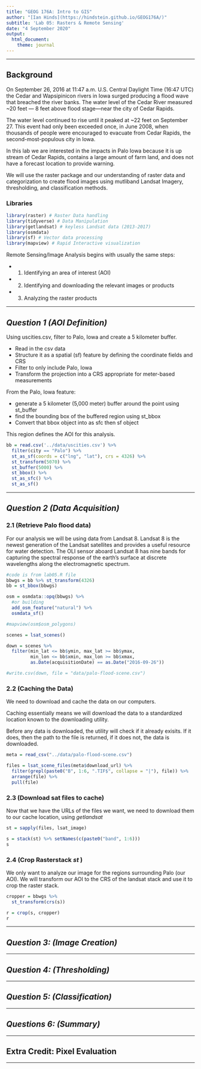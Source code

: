```yaml
---
title: "GEOG 176A: Intro to GIS"
author: "[Ian Hinds](https://hindstein.github.io/GEOG176A/)"
subtitle: 'Lab 05: Rasters & Remote Sensing'
date: "4 September 2020"
output:
  html_document:
    theme: journal
---
```


******

## Background
On September 26, 2016 at 11:47 a.m. U.S. Central Daylight Time (16:47 UTC) the Cedar and Wapsipinicon rivers in Iowa surged producing a flood wave that breached the river banks. The water level of the Cedar River measured ~20 feet — 8 feet above flood stage—near the city of Cedar Rapids.

The water level continued to rise until it peaked at ~22 feet on September 27. This event had only been exceeded once, in June 2008, when thousands of people were encouraged to evacuate from Cedar Rapids, the second-most-populous city in Iowa.

In this lab we are interested in the impacts in Palo Iowa because it is up stream of Cedar Rapids, contains a large amount of farm land, and does not have a forecast location to provide warning.

We will use the raster package and our understanding of raster data and categorization to create flood images using mutliband Landsat Imagery, thresholding, and classification methods.

### Libraries
```r
library(raster) # Raster Data handling
library(tidyverse) # Data Manipulation
library(getlandsat) # keyless Landsat data (2013-2017)
library(osmdata)
library(sf) # Vector data processing
library(mapview) # Rapid Interactive visualization
```

Remote Sensing/Image Analysis begins with usually the same steps:

- 1. Identifying an area of interest (AOI)
- 2. Identifying and downloading the relevant images or products
- 3. Analyzing the raster products

*****

## *Question 1 (AOI Definition)*

Using uscities.csv, filter to Palo, Iowa and create a 5 kilometer buffer.

- Read in the csv data
- Structure it as a spatial (sf) feature by defining the coordinate fields and CRS
- Filter to only include Palo, Iowa
- Transform the projection into a CRS appropriate for meter-based measurements

From the Palo, Iowa feature:

- generate a 5 kilometer (5,000 meter) buffer around the point using st_buffer
- find the bounding box of the buffered region using st_bbox
- Convert that bbox object into as sfc then sf object

This region defines the AOI for this analysis.
```r
bb = read.csv('../data/uscities.csv') %>%
  filter(city == "Palo") %>%
  st_as_sf(coords = c("lng", "lat"), crs = 4326) %>%
  st_transform(5070) %>%
  st_buffer(5000) %>%
  st_bbox() %>%
  st_as_sfc() %>%
  st_as_sf()
```

*****

## *Question 2 (Data Acquisition)*
### 2.1 (Retrieve Palo flood data)
For our analysis we will be using data from Landsat 8. Landsat 8 is the newest generation of the Landsat satellites and provides a useful resource for water detection. The OLI sensor aboard Landsat 8 has nine bands for capturing the spectral response of the earth’s surface at discrete wavelengths along the electromagnetic spectrum.

```r
#code is from lab05.R file
bbwgs = bb %>% st_transform(4326)
bb = st_bbox(bbwgs)

osm = osmdata::opq(bbwgs) %>%
  #or building
  add_osm_feature("natural") %>%
  osmdata_sf()

#mapview(osm$osm_polygons)

scenes = lsat_scenes()

down = scenes %>%
  filter(min_lat <= bb$ymin, max_lat >= bb$ymax,
         min_lon <= bb$xmin, max_lon >= bb$xmax,
         as.Date(acquisitionDate) == as.Date("2016-09-26"))

#write.csv(down, file = "data/palo-flood-scene.csv")
```



### 2.2 (Caching the Data)
We need to download and cache the data on our computers.

Caching essentially means we will download the data to a standardized location known to the downloading utility.

Before any data is downloaded, the utility will check if it already exisits. If it does, then the path to the file is returned, if it does not, the data is downloaded.
```r
meta = read_csv("../data/palo-flood-scene.csv")

files = lsat_scene_files(meta$download_url) %>%
  filter(grepl(paste0("B", 1:6, ".TIF$", collapse = "|"), file)) %>%
  arrange(file) %>%
  pull(file)

```


### 2.3 (Download sat files to cache)
Now that we have the URLs of the files we want, we need to download them to our cache location, using *getlandsat*

```r
st = sapply(files, lsat_image)

s = stack(st) %>% setNames(c(paste0("band", 1:6)))
s
```


### 2.4 (Crop Rasterstack *st* )
We only want to analyze our image for the regions surrounding Palo (our AOI). We will transform our AOI to the CRS of the landsat stack and use it to crop the raster stack.

```r
cropper = bbwgs %>%
  st_transform(crs(s))

r = crop(s, cropper)
r
```


*****

## *Question 3: (Image Creation)*


*****

## *Question 4: (Thresholding)*


*****

## *Question 5: (Classification)*


*****

## *Questions 6: (Summary)*


*****

## Extra Credit: Pixel Evaluation


*****

